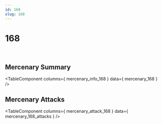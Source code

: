 ```yaml
---
id: 168
slug: 168
---
```



# 168

<div style = {{ display: "flex" }}>
    <Image img={require('@site/static/img/mercenaries/illust/thum_char_view_n_168.jpg')}/>
    <Image img={require('@site/static/img/mercenaries/illust/thum_char_view_o_168.jpg')}/>
</div>

## Mercenary Summary

<TableComponent
  columns={ mercenary_info_168 }
  data={ mercenary_168 }
/>

## Mercenary Attacks

<TableComponent
  columns={ mercenary_attack_168 }
  data={ mercenary_168_attacks }
/>